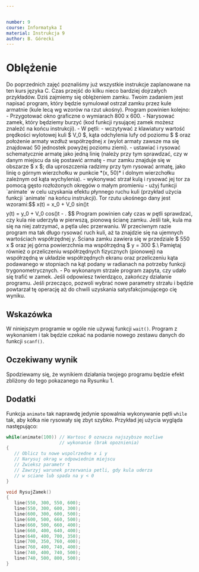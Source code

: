 ```yaml
---


number: 9
course: Informatyka I
material: Instrukcja 9
author: B. Górecki
---
```




# Oblężenie
Do poprzednich zajęć poznaliśmy już wszystkie instrukcje zaplanowane na ten kurs języka C. Czas przejść do kilku nieco bardziej dojrzałych przykładów. Dziś zajmiemy się oblężeniem zamku. Twoim zadaniem jest napisać program, który będzie symulował ostrzał zamku przez kule armatnie (kule lecą wg wzorów na rzut ukośny). Program powinien kolejno:
- Przygotować okno graficzne o wymiarach 800 x 600.
- Narysować zamek, który będziemy burzyć (kod funkcji rysującej zamek możesz znaleźć na końcu instrukcji).
- W pętli:
- wczytywać z klawiatury wartość prędkości wylotowej kuli $ V_0 $, kąta odchylenia lufy od poziomu $ \alpha $ oraz położenie armaty wzdłuż współrzędnej *x* (wylot armaty zawsze ma się znajdować 50 jednostek powyżej poziomu ziemi).
- ustawiać i rysować schematycznie armatę jako jedną linię (należy przy tym sprawdzać, czy w danym miejscu da się postawić armatę - mur zamku znajduje się w obszarze $ x \geq 550 $; dla uproszczenia radzimy przy tym rysować armatę, jako linię o górnym wierzchołku w punkcie *(x, 50)* i dolnym wierzchołku zależnym od kąta wychylenia).
- wykonywać strzał kulą i rysować jej tor za pomocą gęsto rozłożonych okręgów o małym promieniu - użyj funkcji `animate` w celu uzyskania efektu płynnego ruchu kuli (przykład użycia funkcji `animate` na końcu instrukcji). Tor rzutu ukośnego dany jest wzorami:
$$
x(t) = x_0 + V_0 sin(\alpha)t
$$
$$
y(t) = y_0 + V_0 cos(\alpha)t - \frac{gt^2}{2}.
$$
Program powinien cały czas w pętli sprawdzać, czy kula nie uderzyła w pierwszą, pionową ścianę zamku. Jeśli tak, kula ma się na niej zatrzymać, a pętla ulec przerwaniu. W przeciwnym razie program ma tak długo rysować ruch kuli, aż ta znajdzie się na ujemnych wartościach współrzędnej *y*. Ściana zamku zawiera się w przedziale $ 550 \leq x \leq 600 $ oraz jej górna powierzchnia ma współrzędną $ y = 300 $.\\
Pamiętaj również o przeliczeniu współrzędnych fizycznych (pionowej) na współrzędną w układzie współrzędnych ekranu oraz przeliczeniu kąta podawanego w stopniach na kąt podany w radianach na potrzeby funkcji trygonometrycznych.
- Po wykonanym strzale program zapyta, czy udało się trafić w zamek. Jeśli odpowiesz twierdząco, zakończy działanie programu. Jeśli przecząco, pozwoli wybrać nowe parametry strzału i będzie powtarzał tę operację aż do chwili uzyskania satysfakcjonującego cię wyniku.

## Wskazówka
W niniejszym programie w ogóle nie używaj funkcji `wait()`. Program z wykonaniem i tak będzie czekać na podanie nowego zestawu danych do funkcji `scanf()`.

## Oczekiwany wynik
Spodziewamy się, że wynikiem działania twojego programu będzie efekt zbliżony do tego pokazanego na Rysunku 1.
\begin{figure}
\centering
\includegraphics[width=0.45\textwidth]{zamek2.jpg}
\caption{Oczekiwany efekt działania programu}
\end{figure}

## Dodatki
Funkcja `animate` tak naprawdę jedynie spowalnia wykonywanie pętli `while` tak, aby kółka nie rysowały się zbyt szybko. Przykład jej użycia wygląda następująco:
```c++
while(animate(100)) // Wartosc 0 oznacza najszybsze mozliwe
                    // wykonanie (brak opoznienia)
{
   // Oblicz tu nowe wspolrzedne x i y
   // Narysuj okrag w odpowiednim miejscu
   // Zwieksz parametr t
   // Zawrzyj warunek przerwania petli, gdy kula uderza
   // w sciane lub spada na y < 0
}

void RysujZamek()
{
   line(550, 300, 550, 600);
   line(550, 300, 600, 300);
   line(600, 300, 600, 500);
   line(600, 500, 660, 500);
   line(660, 500, 660, 400);
   line(660, 400, 640, 400);
   line(640, 400, 700, 350);
   line(700, 350, 760, 400);
   line(760, 400, 740, 400);
   line(740, 400, 740, 500);
   line(740, 500, 800, 500);
}
```

